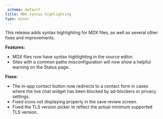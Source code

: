 ```yaml
---
_schema: default
title: MDX syntax highlighting
type: minor
---
```

This release adds syntax highlighting for MDX files, as well as several other fixes and improvements.

**Features:**

* MDX files now have syntax highlighting in the source editor.
* Sites with a common paths misconfiguration will now show a helpful warning on the Status page.

**Fixes:**

* The in-app contact button now redirects to a contact form in cases where the live chat widget has been blocked by ad-blockers or privacy settings.
* Fixed icons not displaying properly in the save review screen.
* Fixed the TLS version picker to reflect the actual minimum supported TLS version.
